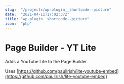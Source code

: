 ```yaml
---
slug:  "/projects/wp-plugin__shortcode--picture"
date:  "2021-04-11T17:02:37Z"
title: "wp-plugin__shortcode--picture"
icon:  "php"
---
```


# Page Builder - YT Lite

Adds a YouTube Lite to the Page Builder

Uses [https://github.com/paulirish/lite-youtube-embed](https://github.com/paulirish/lite-youtube-embed)
